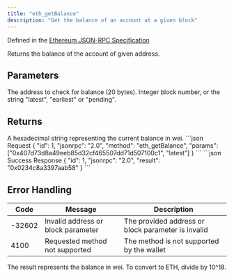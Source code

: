 ```yaml
---
title: "eth_getBalance"
description: "Get the balance of an account at a given block"
---
```


Defined in the [Ethereum JSON-RPC Specification](https://ethereum.org/en/developers/docs/apis/json-rpc/)

<Info>
Returns the balance of the account of given address.
</Info>

## Parameters

<ParamField body="address" type="string" required>
The address to check for balance (20 bytes).
</ParamField>

<ParamField body="blockParameter" type="string" required>
Integer block number, or the string "latest", "earliest" or "pending".
</ParamField>

## Returns

<ResponseField name="result" type="string">
A hexadecimal string representing the current balance in wei.
</ResponseField>

<RequestExample>
```json Request
{
  "id": 1,
  "jsonrpc": "2.0",
  "method": "eth_getBalance",
  "params": ["0x407d73d8a49eeb85d32cf465507dd71d507100c1", "latest"]
}
```
</RequestExample>

<ResponseExample>
```json Success Response
{
  "id": 1,
  "jsonrpc": "2.0",
  "result": "0x0234c8a3397aab58"
}
```
</ResponseExample>

## Error Handling

| Code   | Message                            | Description |
| ------ | ---------------------------------- | ----------- |
| -32602 | Invalid address or block parameter | The provided address or block parameter is invalid |
| 4100   | Requested method not supported     | The method is not supported by the wallet |

<Info>
The result represents the balance in wei. To convert to ETH, divide by 10^18.
</Info>



<PolicyBanner />